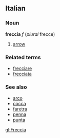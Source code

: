 ==Italian==
===Noun===
'''freccia''' ''f'' (''plural'' frecce)

# [[arrow]]

===Related terms===
*[[frecciare]]
*[[frecciata]]

===See also===
*[[arco]]
*[[cocca]]
*[[faretra]]
*[[penna]]
*[[punta]]

[[gl:Freccia]]
